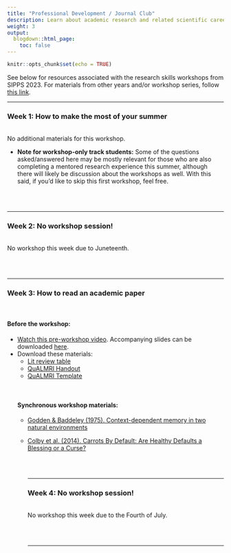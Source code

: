 ```yaml
---
title: "Professional Development / Journal Club"
description: Learn about academic research and related scientific careers, as well as how to digest and think critically about contemporary journal articles.
weight: 3
output:
  blogdown::html_page:
    toc: false
---
```


```r
knitr::opts_chunk$set(echo = TRUE)
```

See below for resources associated with the research skills workshops from SIPPS 2023. For materials from other years and/or workshop series, follow [this link](/workshops).

<hr>

### Week 1: How to make the most of your summer
<br>
No additional materials for this workshop.
<p>
<ul>
<li>**Note for workshop-only track students:** Some of the questions asked/answered here may be mostly relevant for those who are also completing a mentored research experience this summer, although there will likely be discussion about the workshops as well. With this said, if you'd like to skip this first workshop, feel free.
</ul>
<br><br>
<hr>

### Week 2: No workshop session!
<br>
No workshop this week due to Juneteenth.

<br><br>
<hr>

### Week 3: How to read an academic paper
<br>

#### Before the workshop:
<p>
<ul>
<li>[Watch this pre-workshop video](https://youtu.be/XKrSwonwLL0){target="_blank"}. Accompanying slides can be downloaded <a href="/workshop_files/2023/prof-dev/ResearchPaper_slides.pdf" download>here</a>.
<li>Download these materials:
<ul>
<li><a href="/workshop_files/2023/prof-dev/LitReview_Table.xlsx" download>Lit review table</a>
<li><a href="/workshop_files/2023/prof-dev/LitReviewOutline-QuALMRI_Handout.pdf" download>QuALMRI Handout</a>
<li><a href="/workshop_files/2023/prof-dev/LitReviewOutline-QuALMRI_Template.docx" download>QuALMRI Template</a>
</ul
</ul>
<br>

#### Synchronous workshop materials:
<p>
<ul>
<li><a href="/workshop_files/2023/prof-dev/Godden1975_ContextDependentMemory.pdf" download>Godden & Baddeley (1975). Context-dependent memory in two natural environments</a>
<li><a href="/workshop_files/2023/prof-dev/ChapmanColbyLi_2014.pdf" download>Colby et al. (2014). Carrots By Default: Are Healthy Defaults a Blessing or a Curse?</a>

<br><br>
<hr>

### Week 4: No workshop session!
<br>
No workshop this week due to the Fourth of July.

<br><br>
<hr>